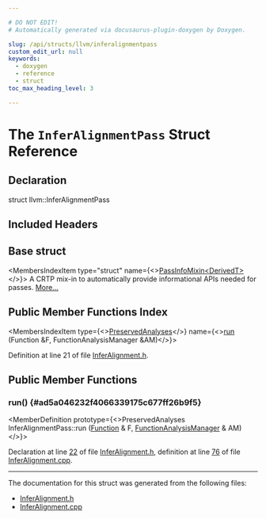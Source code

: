 ```yaml
---

# DO NOT EDIT!
# Automatically generated via docusaurus-plugin-doxygen by Doxygen.

slug: /api/structs/llvm/inferalignmentpass
custom_edit_url: null
keywords:
  - doxygen
  - reference
  - struct
toc_max_heading_level: 3

---
```





# The `InferAlignmentPass` Struct Reference

<DoxygenPage pluginConfig={pluginConfig}>



## Declaration

<CodeBlock>struct llvm::InferAlignmentPass</CodeBlock>

## Included Headers

<IncludesList>
<IncludesListItem
  filePath="llvm/Transforms/Scalar/InferAlignment.h"
  permalink="/docs/api/files/include/include/llvm/include/llvm/transforms/include/llvm/transforms/scalar/inferalignment-h"
  isLocal="true" />
</IncludesList>

## Base struct

<MembersIndex>

<MembersIndexItem
  type="struct"
  name={<><a href="/docs/api/structs/llvm/passinfomixin">PassInfoMixin&lt;DerivedT&gt;</a></>}>
A CRTP mix-in to automatically provide informational APIs needed for passes. <a href="/docs/api/structs/llvm/passinfomixin/#details">More...</a>
</MembersIndexItem>

</MembersIndex>

## Public Member Functions Index

<MembersIndex>

<MembersIndexItem
  type={<><a href="/docs/api/classes/llvm/preservedanalyses">PreservedAnalyses</a></>}
  name={<><a href="#ad5a046232f4066339175c677ff26b9f5">run</a> (Function &amp;F, FunctionAnalysisManager &amp;AM)</>}>
</MembersIndexItem>

</MembersIndex>


Definition at line 21 of file <a href="/docs/api/files/include/include/llvm/include/llvm/transforms/include/llvm/transforms/scalar/inferalignment-h">InferAlignment.h</a>.

<SectionDefinition>

## Public Member Functions

### run() {#ad5a046232f4066339175c677ff26b9f5}

<MemberDefinition
  prototype={<>PreservedAnalyses InferAlignmentPass::run (<a href="/docs/api/classes/llvm/function">Function</a> &amp; F, <a href="/docs/api/namespaces/llvm/#adce09a5a0de0e3177eb00e932734af2f">FunctionAnalysisManager</a> &amp; AM)</>}>

Declaration at line <a href="/docs/api/files/include/include/llvm/include/llvm/transforms/include/llvm/transforms/scalar/inferalignment-h/#l00022">22</a> of file <a href="/docs/api/files/include/include/llvm/include/llvm/transforms/include/llvm/transforms/scalar/inferalignment-h">InferAlignment.h</a>, definition at line <a href="/docs/api/files/lib/lib/transforms/lib/transforms/scalar/inferalignment-cpp/#l00076">76</a> of file <a href="/docs/api/files/lib/lib/transforms/lib/transforms/scalar/inferalignment-cpp">InferAlignment.cpp</a>.
</MemberDefinition>

</SectionDefinition>

<hr/>

The documentation for this struct was generated from the following files:

<ul>
<li><a href="/docs/api/files/include/include/llvm/include/llvm/transforms/include/llvm/transforms/scalar/inferalignment-h">InferAlignment.h</a></li>
<li><a href="/docs/api/files/lib/lib/transforms/lib/transforms/scalar/inferalignment-cpp">InferAlignment.cpp</a></li>
</ul>

</DoxygenPage>

